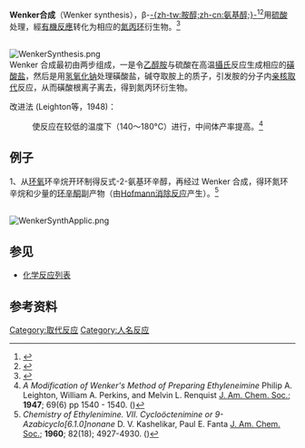 '''Wenker合成'''（Wenker synthesis），β-[[氨基醇|-{zh-tw:胺醇;zh-cn:氨基醇;}-]]<ref>{{cite web|url= http://terms.naer.edu.tw/search/?q=Amino+alcohol&field=ti&op=AND&group=&num=10 | title= amino alcohol -{胺醇}- | publisher= [[國家教育研究院|國家教育研究院]]雙語詞彙、學術名詞暨辭書資訊網| accessdate=2016-03-18}}</ref><ref>{{cite web|url= http://terms.naer.edu.tw/search/?q=Alkanolamine&field=ti&op=AND&group=&num=10 | title= Alkanolamine | publisher= [[國家教育研究院|國家教育研究院]]雙語詞彙、學術名詞暨辭書資訊網| accessdate=2016-03-18 | quote=（amino alcohol -{zh-tw:胺醇;zh-cn:氨基醇;}-）}}</ref>用[[硫酸|硫酸]]处理，經[[有機反應|有機反應]]转化为相应的[[氮丙环|氮丙环]]衍生物。<ref>{{cite journal en
 | title = The Preparation of Ethylene Imine from Monoethanolamine
 | author = Henry Wenker 
 | journal = [[Journal_of_the_American_Chemical_Society|Journal of the American Chemical Society]]
 | year = 1935
 | volume = 57
 | issue = 1
 | pages = 2328–2328
 | doi = 10.1021/ja01314a504}}</ref>

<br />
[[Image:WenkerSynthesis.png|center]]
<br />

Wenker 合成最初由两步组成，一是令[[乙醇胺|乙醇胺]]与硫酸在高温[[攝氏|攝氏]]{{convert|250|C}}反应生成相应的[[磺酸盐|磺酸盐]]，然后是用[[氢氧化钠|氢氧化钠]]处理磺酸盐，碱夺取胺上的质子，引发胺的分子内[[亲核取代|亲核取代]]反应，从而磺酸根离子离去，得到氮丙环衍生物。

改进法 (Leighton等，1948)：
:使反应在较低的温度下（140～180°C）进行，中间体产率提高。<ref>''A Modification of Wenker's Method of Preparing Ethyleneimine'' Philip A. Leighton, William A. Perkins, and Melvin L. Renquist [[J._Am._Chem._Soc.|J. Am. Chem. Soc.]]; '''1947'''; 69(6) pp 1540 - 1540. ({{DOI|10.1021/ja01198a512}})</ref>

==例子==
1、从[[环氧|环氧]]环辛烷开环制得反式-2-氨基环辛醇，再经过 Wenker 合成，得环氮环辛烷和少量的[[环辛酮|环辛酮]]副产物（由[[Hofmann消除反应|Hofmann消除反应]]产生）。<ref>''Chemistry of Ethylenimine. VII. Cycloöctenimine or 9-Azabicyclo[6.1.0]nonane''  D. V. Kashelikar, Paul E. Fanta [[J._Am._Chem._Soc.|J. Am. Chem. Soc.]]; '''1960'''; 82(18); 4927-4930. ({{DOI|10.1021/ja01503a044}})</ref>

<br />
[[Image:WenkerSynthApplic.png|center]] 

==参见==
*[[化学反应列表|化学反应列表]]

==参考资料==
{{Reflist}}

[[Category:取代反应|Category:取代反应]]
[[Category:人名反应|Category:人名反应]]